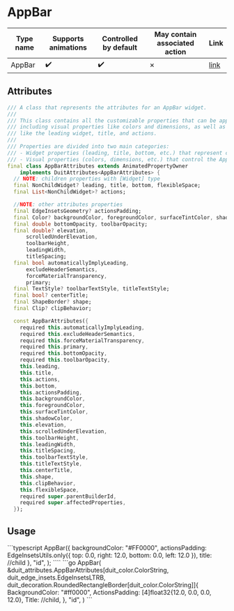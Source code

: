 
# AppBar

| Type name | Supports animations | Controlled by default | May contain associated action | Link |
| - | - | - | - | - |
| AppBar | :heavy_check_mark: | :heavy_check_mark: | &cross; | [link](https://api.flutter.dev/flutter/material/AppBar-class.html) |

## Attributes

```dart
/// A class that represents the attributes for an AppBar widget.
///
/// This class contains all the customizable properties that can be applied to an AppBar,
/// including visual properties like colors and dimensions, as well as child widgets
/// like the leading widget, title, and actions.
///
/// Properties are divided into two main categories:
/// - Widget properties (leading, title, bottom, etc.) that represent child widgets
/// - Visual properties (colors, dimensions, etc.) that control the AppBar's appearance
final class AppBarAttributes extends AnimatedPropertyOwner
    implements DuitAttributes<AppBarAttributes> {
  // NOTE: children properties with [Widget] type
  final NonChildWidget? leading, title, bottom, flexibleSpace;
  final List<NonChildWidget>? actions;

  //NOTE: other attributes properties
  final EdgeInsetsGeometry? actionsPadding;
  final Color? backgroundColor, foregroundColor, surfaceTintColor, shadowColor;
  final double bottomOpacity, toolbarOpacity;
  final double? elevation,
      scrolledUnderElevation,
      toolbarHeight,
      leadingWidth,
      titleSpacing;
  final bool automaticallyImplyLeading,
      excludeHeaderSemantics,
      forceMaterialTransparency,
      primary;
  final TextStyle? toolbarTextStyle, titleTextStyle;
  final bool? centerTitle;
  final ShapeBorder? shape;
  final Clip? clipBehavior;

  const AppBarAttributes({
    required this.automaticallyImplyLeading,
    required this.excludeHeaderSemantics,
    required this.forceMaterialTransparency,
    required this.primary,
    required this.bottomOpacity,
    required this.toolbarOpacity,
    this.leading,
    this.title,
    this.actions,
    this.bottom,
    this.actionsPadding,
    this.backgroundColor,
    this.foregroundColor,
    this.surfaceTintColor,
    this.shadowColor,
    this.elevation,
    this.scrolledUnderElevation,
    this.toolbarHeight,
    this.leadingWidth,
    this.titleSpacing,
    this.toolbarTextStyle,
    this.titleTextStyle,
    this.centerTitle,
    this.shape,
    this.clipBehavior,
    this.flexibleSpace,
    required super.parentBuilderId,
    required super.affectedProperties,
  });
```

## Usage

<Tabs groupId="lang">
  <TabItem value="ts" label="TypeScript" default>
    ```typescript
AppBar({
        backgroundColor: "#FF0000",
        actionsPadding: EdgeInsetsUtils.only({
            top: 0.0,
            right: 12.0,
            bottom: 0.0,
            left: 12.0
        }),
        title: //child
},
    "id",
);
    ````
  </TabItem>
  <TabItem value="go" label="Go">
    ```go
AppBar(
	&duit_attributes.AppBarAttributes[duit_color.ColorString, duit_edge_insets.EdgeInsetsLTRB, duit_decoration.RoundedRectangleBorder[duit_color.ColorString]]{
		BackgroundColor: "#ff0000",
		ActionsPadding:  [4]float32{12.0, 0.0, 0.0, 12.0},
		Title: //child,
	},
	"id",
)
    ```
  </TabItem>
</Tabs>

